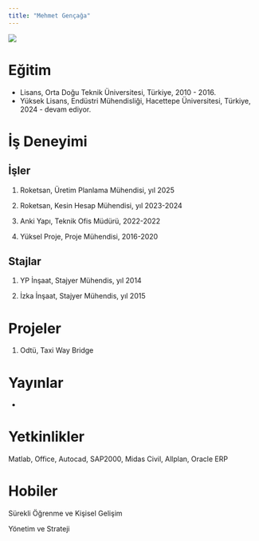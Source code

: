 ```yaml
---
title: "Mehmet Gençağa"
---
```


![](/assets/images/vesikalik.jpeg){fig-align="center"}

# Eğitim

-   Lisans, Orta Doğu Teknik Üniversitesi, Türkiye, 2010 - 2016.
-   Yüksek Lisans, Endüstri Mühendisliği, Hacettepe Üniversitesi, Türkiye, 2024 - devam ediyor.

# İş Deneyimi

## İşler

1.  Roketsan, Üretim Planlama Mühendisi, yıl 2025

2.  Roketsan, Kesin Hesap Mühendisi, yıl 2023-2024

3. Anki Yapı, Teknik Ofis Müdürü, 2022-2022

4. Yüksel Proje, Proje Mühendisi, 2016-2020

## Stajlar

1.  YP İnşaat, Stajyer Mühendis, yıl 2014

2.  İzka İnşaat, Stajyer Mühendis, yıl 2015

# Projeler

1.  Odtü, Taxi Way Bridge

# Yayınlar

-

# Yetkinlikler

Matlab, Office, Autocad, SAP2000, Midas Civil, Allplan, Oracle ERP

# Hobiler

Sürekli Öğrenme ve Kişisel Gelişim

Yönetim ve Strateji
